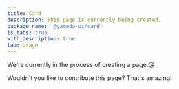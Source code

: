 ```yaml
---
title: Card
description: This page is currently being created.
package_name: '@yamada-ui/card'
is_tabs: true
with_description: true
tab: Usage
---
```


We're currently in the process of creating a page.😘

Wouldn't you like to contribute this page? That's amazing!
